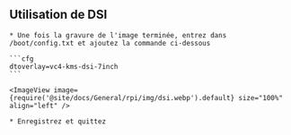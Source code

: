 ## Utilisation de DSI

    * Une fois la gravure de l'image terminée, entrez dans /boot/config.txt et ajoutez la commande ci-dessous

    ```cfg
    dtoverlay=vc4-kms-dsi-7inch
    ```

    <ImageView image={require('@site/docs/General/rpi/img/dsi.webp').default} size="100%" align="left" />

    * Enregistrez et quittez